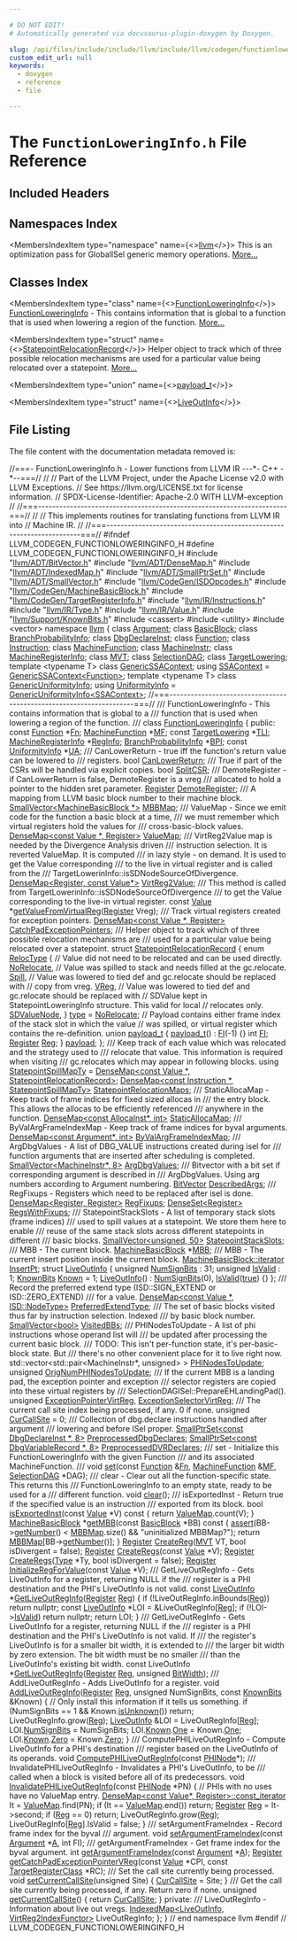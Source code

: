 ```yaml
---

# DO NOT EDIT!
# Automatically generated via docusaurus-plugin-doxygen by Doxygen.

slug: /api/files/include/include/llvm/include/llvm/codegen/functionloweringinfo-h
custom_edit_url: null
keywords:
  - doxygen
  - reference
  - file

---
```





# The `FunctionLoweringInfo.h` File Reference

<DoxygenPage pluginConfig={pluginConfig}>



## Included Headers

<IncludesList>
<IncludesListItem
  filePath="llvm/ADT/BitVector.h"
  permalink="/docs/api/files/include/include/llvm/include/llvm/adt/bitvector-h"
  isLocal="true" />
<IncludesListItem
  filePath="llvm/ADT/DenseMap.h"
  permalink="/docs/api/files/include/include/llvm/include/llvm/adt/densemap-h"
  isLocal="true" />
<IncludesListItem
  filePath="llvm/ADT/IndexedMap.h"
  permalink="/docs/api/files/include/include/llvm/include/llvm/adt/indexedmap-h"
  isLocal="true" />
<IncludesListItem
  filePath="llvm/ADT/SmallPtrSet.h"
  permalink="/docs/api/files/include/include/llvm/include/llvm/adt/smallptrset-h"
  isLocal="true" />
<IncludesListItem
  filePath="llvm/ADT/SmallVector.h"
  permalink="/docs/api/files/include/include/llvm/include/llvm/adt/smallvector-h"
  isLocal="true" />
<IncludesListItem
  filePath="llvm/CodeGen/ISDOpcodes.h"
  permalink="/docs/api/files/include/include/llvm/include/llvm/codegen/isdopcodes-h"
  isLocal="true" />
<IncludesListItem
  filePath="llvm/CodeGen/MachineBasicBlock.h"
  permalink="/docs/api/files/include/include/llvm/include/llvm/codegen/machinebasicblock-h"
  isLocal="true" />
<IncludesListItem
  filePath="llvm/CodeGen/TargetRegisterInfo.h"
  permalink="/docs/api/files/include/include/llvm/include/llvm/codegen/targetregisterinfo-h"
  isLocal="true" />
<IncludesListItem
  filePath="llvm/IR/Instructions.h"
  permalink="/docs/api/files/include/include/llvm/include/llvm/ir/instructions-h"
  isLocal="true" />
<IncludesListItem
  filePath="llvm/IR/Type.h"
  permalink="/docs/api/files/include/include/llvm/include/llvm/ir/type-h"
  isLocal="true" />
<IncludesListItem
  filePath="llvm/IR/Value.h"
  permalink="/docs/api/files/include/include/llvm/include/llvm/ir/value-h"
  isLocal="true" />
<IncludesListItem
  filePath="llvm/Support/KnownBits.h"
  permalink="/docs/api/files/include/include/llvm/include/llvm/support/knownbits-h"
  isLocal="true" />
<IncludesListItem
  filePath="cassert"
  permalink=""
  isLocal="false" />
<IncludesListItem
  filePath="utility"
  permalink=""
  isLocal="false" />
<IncludesListItem
  filePath="vector"
  permalink=""
  isLocal="false" />
</IncludesList>

## Namespaces Index

<MembersIndex>

<MembersIndexItem
  type="namespace"
  name={<><a href="/docs/api/namespaces/llvm">llvm</a></>}>
This is an optimization pass for GlobalISel generic memory operations. <a href="/docs/api/namespaces/llvm/#details">More...</a>
</MembersIndexItem>

</MembersIndex>

## Classes Index

<MembersIndex>

<MembersIndexItem
  type="class"
  name={<><a href="/docs/api/classes/llvm/functionloweringinfo">FunctionLoweringInfo</a></>}>
<a href="/docs/api/classes/llvm/functionloweringinfo">FunctionLoweringInfo</a> - This contains information that is global to a function that is used when lowering a region of the function. <a href="/docs/api/classes/llvm/functionloweringinfo/#details">More...</a>
</MembersIndexItem>

<MembersIndexItem
  type="struct"
  name={<><a href="/docs/api/structs/llvm/functionloweringinfo/statepointrelocationrecord">StatepointRelocationRecord</a></>}>
Helper object to track which of three possible relocation mechanisms are used for a particular value being relocated over a statepoint. <a href="/docs/api/structs/llvm/functionloweringinfo/statepointrelocationrecord/#details">More...</a>
</MembersIndexItem>

<MembersIndexItem
  type="union"
  name={<><a href="/docs/api/unions/llvm/functionloweringinfo/statepointrelocationrecord/payload-t">payload_t</a></>}>
</MembersIndexItem>

<MembersIndexItem
  type="struct"
  name={<><a href="/docs/api/structs/llvm/functionloweringinfo/liveoutinfo">LiveOutInfo</a></>}>
</MembersIndexItem>

</MembersIndex>


## File Listing

The file content with the documentation metadata removed is:

<ProgramListing>

<Link id="l00001" /><CodeLine lineNumber="1"><Highlight kind="comment">//===- FunctionLoweringInfo.h - Lower functions from LLVM IR ---&#42;- C++ -&#42;--===//</Highlight><Highlight kind="normal"></Highlight></CodeLine>
<Link id="l00002" /><CodeLine lineNumber="2"><Highlight kind="normal"></Highlight><Highlight kind="comment">//</Highlight><Highlight kind="normal"></Highlight></CodeLine>
<Link id="l00003" /><CodeLine lineNumber="3"><Highlight kind="normal"></Highlight><Highlight kind="comment">// Part of the LLVM Project, under the Apache License v2.0 with LLVM Exceptions.</Highlight><Highlight kind="normal"></Highlight></CodeLine>
<Link id="l00004" /><CodeLine lineNumber="4"><Highlight kind="normal"></Highlight><Highlight kind="comment">// See https://llvm.org/LICENSE.txt for license information.</Highlight><Highlight kind="normal"></Highlight></CodeLine>
<Link id="l00005" /><CodeLine lineNumber="5"><Highlight kind="normal"></Highlight><Highlight kind="comment">// SPDX-License-Identifier: Apache-2.0 WITH LLVM-exception</Highlight><Highlight kind="normal"></Highlight></CodeLine>
<Link id="l00006" /><CodeLine lineNumber="6"><Highlight kind="normal"></Highlight><Highlight kind="comment">//</Highlight><Highlight kind="normal"></Highlight></CodeLine>
<Link id="l00007" /><CodeLine lineNumber="7"><Highlight kind="normal"></Highlight><Highlight kind="comment">//===----------------------------------------------------------------------===//</Highlight><Highlight kind="normal"></Highlight></CodeLine>
<Link id="l00008" /><CodeLine lineNumber="8"><Highlight kind="normal"></Highlight><Highlight kind="comment">//</Highlight><Highlight kind="normal"></Highlight></CodeLine>
<Link id="l00009" /><CodeLine lineNumber="9"><Highlight kind="normal"></Highlight><Highlight kind="comment">// This implements routines for translating functions from LLVM IR into</Highlight><Highlight kind="normal"></Highlight></CodeLine>
<Link id="l00010" /><CodeLine lineNumber="10"><Highlight kind="normal"></Highlight><Highlight kind="comment">// Machine IR.</Highlight><Highlight kind="normal"></Highlight></CodeLine>
<Link id="l00011" /><CodeLine lineNumber="11"><Highlight kind="normal"></Highlight><Highlight kind="comment">//</Highlight><Highlight kind="normal"></Highlight></CodeLine>
<Link id="l00012" /><CodeLine lineNumber="12"><Highlight kind="normal"></Highlight><Highlight kind="comment">//===----------------------------------------------------------------------===//</Highlight><Highlight kind="normal"></Highlight></CodeLine>
<Link id="l00013" /><CodeLine lineNumber="13"><Highlight kind="normal"></Highlight></CodeLine>
<Link id="l00014" /><CodeLine lineNumber="14"><Highlight kind="normal"></Highlight><Highlight kind="preprocessor">#ifndef LLVM&#95;CODEGEN&#95;FUNCTIONLOWERINGINFO&#95;H</Highlight><Highlight kind="normal"></Highlight></CodeLine>
<Link id="l00015" /><CodeLine lineNumber="15"><Highlight kind="normal"></Highlight><Highlight kind="preprocessor">#define LLVM&#95;CODEGEN&#95;FUNCTIONLOWERINGINFO&#95;H</Highlight><Highlight kind="normal"></Highlight></CodeLine>
<Link id="l00016" /><CodeLine lineNumber="16"><Highlight kind="normal"></Highlight></CodeLine>
<Link id="l00017" /><CodeLine lineNumber="17"><Highlight kind="normal"></Highlight><Highlight kind="preprocessor">#include &quot;<a href="/docs/api/files/include/include/llvm/include/llvm/adt/bitvector-h">llvm/ADT/BitVector.h</a>&quot;</Highlight><Highlight kind="normal"></Highlight></CodeLine>
<Link id="l00018" /><CodeLine lineNumber="18"><Highlight kind="normal"></Highlight><Highlight kind="preprocessor">#include &quot;<a href="/docs/api/files/include/include/llvm/include/llvm/adt/densemap-h">llvm/ADT/DenseMap.h</a>&quot;</Highlight><Highlight kind="normal"></Highlight></CodeLine>
<Link id="l00019" /><CodeLine lineNumber="19"><Highlight kind="normal"></Highlight><Highlight kind="preprocessor">#include &quot;<a href="/docs/api/files/include/include/llvm/include/llvm/adt/indexedmap-h">llvm/ADT/IndexedMap.h</a>&quot;</Highlight><Highlight kind="normal"></Highlight></CodeLine>
<Link id="l00020" /><CodeLine lineNumber="20"><Highlight kind="normal"></Highlight><Highlight kind="preprocessor">#include &quot;<a href="/docs/api/files/include/include/llvm/include/llvm/adt/smallptrset-h">llvm/ADT/SmallPtrSet.h</a>&quot;</Highlight><Highlight kind="normal"></Highlight></CodeLine>
<Link id="l00021" /><CodeLine lineNumber="21"><Highlight kind="normal"></Highlight><Highlight kind="preprocessor">#include &quot;<a href="/docs/api/files/include/include/llvm/include/llvm/adt/smallvector-h">llvm/ADT/SmallVector.h</a>&quot;</Highlight><Highlight kind="normal"></Highlight></CodeLine>
<Link id="l00022" /><CodeLine lineNumber="22"><Highlight kind="normal"></Highlight><Highlight kind="preprocessor">#include &quot;<a href="/docs/api/files/include/include/llvm/include/llvm/codegen/isdopcodes-h">llvm/CodeGen/ISDOpcodes.h</a>&quot;</Highlight><Highlight kind="normal"></Highlight></CodeLine>
<Link id="l00023" /><CodeLine lineNumber="23"><Highlight kind="normal"></Highlight><Highlight kind="preprocessor">#include &quot;<a href="/docs/api/files/include/include/llvm/include/llvm/codegen/machinebasicblock-h">llvm/CodeGen/MachineBasicBlock.h</a>&quot;</Highlight><Highlight kind="normal"></Highlight></CodeLine>
<Link id="l00024" /><CodeLine lineNumber="24"><Highlight kind="normal"></Highlight><Highlight kind="preprocessor">#include &quot;<a href="/docs/api/files/include/include/llvm/include/llvm/codegen/targetregisterinfo-h">llvm/CodeGen/TargetRegisterInfo.h</a>&quot;</Highlight><Highlight kind="normal"></Highlight></CodeLine>
<Link id="l00025" /><CodeLine lineNumber="25"><Highlight kind="normal"></Highlight><Highlight kind="preprocessor">#include &quot;<a href="/docs/api/files/include/include/llvm/include/llvm/ir/instructions-h">llvm/IR/Instructions.h</a>&quot;</Highlight><Highlight kind="normal"></Highlight></CodeLine>
<Link id="l00026" /><CodeLine lineNumber="26"><Highlight kind="normal"></Highlight><Highlight kind="preprocessor">#include &quot;<a href="/docs/api/files/include/include/llvm/include/llvm/ir/type-h">llvm/IR/Type.h</a>&quot;</Highlight><Highlight kind="normal"></Highlight></CodeLine>
<Link id="l00027" /><CodeLine lineNumber="27"><Highlight kind="normal"></Highlight><Highlight kind="preprocessor">#include &quot;<a href="/docs/api/files/include/include/llvm/include/llvm/ir/value-h">llvm/IR/Value.h</a>&quot;</Highlight><Highlight kind="normal"></Highlight></CodeLine>
<Link id="l00028" /><CodeLine lineNumber="28"><Highlight kind="normal"></Highlight><Highlight kind="preprocessor">#include &quot;<a href="/docs/api/files/include/include/llvm/include/llvm/support/knownbits-h">llvm/Support/KnownBits.h</a>&quot;</Highlight><Highlight kind="normal"></Highlight></CodeLine>
<Link id="l00029" /><CodeLine lineNumber="29"><Highlight kind="normal"></Highlight><Highlight kind="preprocessor">#include &lt;cassert&gt;</Highlight><Highlight kind="normal"></Highlight></CodeLine>
<Link id="l00030" /><CodeLine lineNumber="30"><Highlight kind="normal"></Highlight><Highlight kind="preprocessor">#include &lt;utility&gt;</Highlight><Highlight kind="normal"></Highlight></CodeLine>
<Link id="l00031" /><CodeLine lineNumber="31"><Highlight kind="normal"></Highlight><Highlight kind="preprocessor">#include &lt;vector&gt;</Highlight><Highlight kind="normal"></Highlight></CodeLine>
<Link id="l00032" /><CodeLine lineNumber="32"><Highlight kind="normal"></Highlight></CodeLine>
<Link id="l00033" /><CodeLine lineNumber="33"><Highlight kind="normal"></Highlight><Highlight kind="keyword">namespace </Highlight><Highlight kind="normal"><a href="/docs/api/namespaces/llvm">llvm</a> &#123;</Highlight></CodeLine>
<Link id="l00034" /><CodeLine lineNumber="34"><Highlight kind="normal"></Highlight></CodeLine>
<Link id="l00035" /><CodeLine lineNumber="35"><Highlight kind="normal"></Highlight><Highlight kind="keyword">class </Highlight><Highlight kind="normal"><a href="/docs/api/classes/llvm/argument">Argument</a>;</Highlight></CodeLine>
<Link id="l00036" /><CodeLine lineNumber="36"><Highlight kind="normal"></Highlight><Highlight kind="keyword">class </Highlight><Highlight kind="normal"><a href="/docs/api/classes/llvm/basicblock">BasicBlock</a>;</Highlight></CodeLine>
<Link id="l00037" /><CodeLine lineNumber="37"><Highlight kind="normal"></Highlight><Highlight kind="keyword">class </Highlight><Highlight kind="normal"><a href="/docs/api/classes/llvm/branchprobabilityinfo">BranchProbabilityInfo</a>;</Highlight></CodeLine>
<Link id="l00038" /><CodeLine lineNumber="38"><Highlight kind="normal"></Highlight><Highlight kind="keyword">class </Highlight><Highlight kind="normal"><a href="/docs/api/classes/llvm/dbgdeclareinst">DbgDeclareInst</a>;</Highlight></CodeLine>
<Link id="l00039" /><CodeLine lineNumber="39"><Highlight kind="normal"></Highlight><Highlight kind="keyword">class </Highlight><Highlight kind="normal"><a href="/docs/api/classes/llvm/function">Function</a>;</Highlight></CodeLine>
<Link id="l00040" /><CodeLine lineNumber="40"><Highlight kind="normal"></Highlight><Highlight kind="keyword">class </Highlight><Highlight kind="normal"><a href="/docs/api/classes/llvm/instruction">Instruction</a>;</Highlight></CodeLine>
<Link id="l00041" /><CodeLine lineNumber="41"><Highlight kind="normal"></Highlight><Highlight kind="keyword">class </Highlight><Highlight kind="normal"><a href="/docs/api/classes/llvm/machinefunction">MachineFunction</a>;</Highlight></CodeLine>
<Link id="l00042" /><CodeLine lineNumber="42"><Highlight kind="normal"></Highlight><Highlight kind="keyword">class </Highlight><Highlight kind="normal"><a href="/docs/api/classes/llvm/machineinstr">MachineInstr</a>;</Highlight></CodeLine>
<Link id="l00043" /><CodeLine lineNumber="43"><Highlight kind="normal"></Highlight><Highlight kind="keyword">class </Highlight><Highlight kind="normal"><a href="/docs/api/classes/llvm/machineregisterinfo">MachineRegisterInfo</a>;</Highlight></CodeLine>
<Link id="l00044" /><CodeLine lineNumber="44"><Highlight kind="normal"></Highlight><Highlight kind="keyword">class </Highlight><Highlight kind="normal"><a href="/docs/api/classes/llvm/mvt">MVT</a>;</Highlight></CodeLine>
<Link id="l00045" /><CodeLine lineNumber="45"><Highlight kind="normal"></Highlight><Highlight kind="keyword">class </Highlight><Highlight kind="normal"><a href="/docs/api/classes/llvm/selectiondag">SelectionDAG</a>;</Highlight></CodeLine>
<Link id="l00046" /><CodeLine lineNumber="46"><Highlight kind="normal"></Highlight><Highlight kind="keyword">class </Highlight><Highlight kind="normal"><a href="/docs/api/classes/llvm/targetlowering">TargetLowering</a>;</Highlight></CodeLine>
<Link id="l00047" /><CodeLine lineNumber="47"><Highlight kind="normal"></Highlight></CodeLine>
<Link id="l00048" /><CodeLine lineNumber="48"><Highlight kind="normal"></Highlight><Highlight kind="keyword">template</Highlight><Highlight kind="normal"> &lt;</Highlight><Highlight kind="keyword">typename</Highlight><Highlight kind="normal"> T&gt; </Highlight><Highlight kind="keyword">class </Highlight><Highlight kind="normal"><a href="/docs/api/classes/llvm/genericssacontext">GenericSSAContext</a>;</Highlight></CodeLine>
<Link id="l00049" /><CodeLine lineNumber="49" lineLink="/docs/api/namespaces/llvm/#a18ba42e2b2b1ad11b1ffa7c21fb0756d"><Highlight kind="normal"></Highlight><Highlight kind="keyword">using </Highlight><Highlight kind="normal"><a href="/docs/api/namespaces/llvm/#a18ba42e2b2b1ad11b1ffa7c21fb0756d">SSAContext</a> = <a href="/docs/api/classes/llvm/genericssacontext">GenericSSAContext&lt;Function&gt;</a>;</Highlight></CodeLine>
<Link id="l00050" /><CodeLine lineNumber="50"><Highlight kind="normal"></Highlight><Highlight kind="keyword">template</Highlight><Highlight kind="normal"> &lt;</Highlight><Highlight kind="keyword">typename</Highlight><Highlight kind="normal"> T&gt; </Highlight><Highlight kind="keyword">class </Highlight><Highlight kind="normal"><a href="/docs/api/classes/llvm/genericuniformityinfo">GenericUniformityInfo</a>;</Highlight></CodeLine>
<Link id="l00051" /><CodeLine lineNumber="51"><Highlight kind="normal"></Highlight><Highlight kind="keyword">using </Highlight><Highlight kind="normal"><a href="/docs/api/namespaces/llvm/#a00a2f5a62b5d5d5b6b0e143c4d30041f">UniformityInfo</a> = <a href="/docs/api/classes/llvm/genericuniformityinfo">GenericUniformityInfo&lt;SSAContext&gt;</a>;</Highlight></CodeLine>
<Link id="l00052" /><CodeLine lineNumber="52"><Highlight kind="normal"></Highlight></CodeLine>
<Link id="l00053" /><CodeLine lineNumber="53"><Highlight kind="normal"></Highlight><Highlight kind="comment">//===--------------------------------------------------------------------===//</Highlight><Highlight kind="comment"></Highlight></CodeLine>
<Link id="l00054" /><CodeLine lineNumber="54"><Highlight kind="comment">/// FunctionLoweringInfo - This contains information that is global to a</Highlight></CodeLine>
<Link id="l00055" /><CodeLine lineNumber="55"><Highlight kind="comment">/// function that is used when lowering a region of the function.</Highlight></CodeLine>
<Link id="l00056" /><CodeLine lineNumber="56"><Highlight kind="comment">///</Highlight><Highlight kind="normal"></Highlight></CodeLine>
<Link id="l00057" /><CodeLine lineNumber="57" lineLink="/docs/api/classes/llvm/functionloweringinfo"><Highlight kind="normal"></Highlight><Highlight kind="keyword">class </Highlight><Highlight kind="normal"><a href="/docs/api/classes/llvm/functionloweringinfo">FunctionLoweringInfo</a> &#123;</Highlight></CodeLine>
<Link id="l00058" /><CodeLine lineNumber="58"><Highlight kind="normal"></Highlight><Highlight kind="keyword">public</Highlight><Highlight kind="normal">:</Highlight></CodeLine>
<Link id="l00059" /><CodeLine lineNumber="59" lineLink="/docs/api/classes/llvm/functionloweringinfo/#aa6af88ef964b6f03824a35fa0081efa9"><Highlight kind="normal">  </Highlight><Highlight kind="keyword">const</Highlight><Highlight kind="normal"> <a href="/docs/api/classes/llvm/function">Function</a> &#42;<a href="/docs/api/classes/llvm/functionloweringinfo/#aa6af88ef964b6f03824a35fa0081efa9">Fn</a>;</Highlight></CodeLine>
<Link id="l00060" /><CodeLine lineNumber="60" lineLink="/docs/api/classes/llvm/functionloweringinfo/#ac9287d39f216ac61b351d95a4f7e3df3"><Highlight kind="normal">  <a href="/docs/api/classes/llvm/machinefunction">MachineFunction</a> &#42;<a href="/docs/api/classes/llvm/functionloweringinfo/#ac9287d39f216ac61b351d95a4f7e3df3">MF</a>;</Highlight></CodeLine>
<Link id="l00061" /><CodeLine lineNumber="61" lineLink="/docs/api/classes/llvm/functionloweringinfo/#ad6fd4272e74d05a2450311a32099b5f5"><Highlight kind="normal">  </Highlight><Highlight kind="keyword">const</Highlight><Highlight kind="normal"> <a href="/docs/api/classes/llvm/targetlowering">TargetLowering</a> &#42;<a href="/docs/api/classes/llvm/functionloweringinfo/#ad6fd4272e74d05a2450311a32099b5f5">TLI</a>;</Highlight></CodeLine>
<Link id="l00062" /><CodeLine lineNumber="62" lineLink="/docs/api/classes/llvm/functionloweringinfo/#adda780c93aae358f7ee00c01081ee840"><Highlight kind="normal">  <a href="/docs/api/classes/llvm/machineregisterinfo">MachineRegisterInfo</a> &#42;<a href="/docs/api/classes/llvm/functionloweringinfo/#adda780c93aae358f7ee00c01081ee840">RegInfo</a>;</Highlight></CodeLine>
<Link id="l00063" /><CodeLine lineNumber="63" lineLink="/docs/api/classes/llvm/functionloweringinfo/#a021952a3b657f6321d050112563886c4"><Highlight kind="normal">  <a href="/docs/api/classes/llvm/branchprobabilityinfo">BranchProbabilityInfo</a> &#42;<a href="/docs/api/classes/llvm/functionloweringinfo/#a021952a3b657f6321d050112563886c4">BPI</a>;</Highlight></CodeLine>
<Link id="l00064" /><CodeLine lineNumber="64" lineLink="/docs/api/classes/llvm/functionloweringinfo/#a44d7756207368edfc6415f7f180836bd"><Highlight kind="normal">  </Highlight><Highlight kind="keyword">const</Highlight><Highlight kind="normal"> <a href="/docs/api/namespaces/llvm/#a00a2f5a62b5d5d5b6b0e143c4d30041f">UniformityInfo</a> &#42;<a href="/docs/api/classes/llvm/functionloweringinfo/#a44d7756207368edfc6415f7f180836bd">UA</a>;</Highlight><Highlight kind="comment"></Highlight></CodeLine>
<Link id="l00065" /><CodeLine lineNumber="65"><Highlight kind="comment">  /// CanLowerReturn - true iff the function&#39;s return value can be lowered to</Highlight></CodeLine>
<Link id="l00066" /><CodeLine lineNumber="66"><Highlight kind="comment">  /// registers.</Highlight><Highlight kind="normal"></Highlight></CodeLine>
<Link id="l00067" /><CodeLine lineNumber="67" lineLink="/docs/api/classes/llvm/functionloweringinfo/#ade69181df61b7b2bc7287062cf0847ce"><Highlight kind="normal">  </Highlight><Highlight kind="keywordtype">bool</Highlight><Highlight kind="normal"> <a href="/docs/api/classes/llvm/functionloweringinfo/#ade69181df61b7b2bc7287062cf0847ce">CanLowerReturn</a>;</Highlight></CodeLine>
<Link id="l00068" /><CodeLine lineNumber="68"><Highlight kind="normal"></Highlight><Highlight kind="comment"></Highlight></CodeLine>
<Link id="l00069" /><CodeLine lineNumber="69"><Highlight kind="comment">  /// True if part of the CSRs will be handled via explicit copies.</Highlight><Highlight kind="normal"></Highlight></CodeLine>
<Link id="l00070" /><CodeLine lineNumber="70" lineLink="/docs/api/classes/llvm/functionloweringinfo/#a758d6756fc413f99be3028b9068c8e06"><Highlight kind="normal">  </Highlight><Highlight kind="keywordtype">bool</Highlight><Highlight kind="normal"> <a href="/docs/api/classes/llvm/functionloweringinfo/#a758d6756fc413f99be3028b9068c8e06">SplitCSR</a>;</Highlight></CodeLine>
<Link id="l00071" /><CodeLine lineNumber="71"><Highlight kind="normal"></Highlight><Highlight kind="comment"></Highlight></CodeLine>
<Link id="l00072" /><CodeLine lineNumber="72"><Highlight kind="comment">  /// DemoteRegister - if CanLowerReturn is false, DemoteRegister is a vreg</Highlight></CodeLine>
<Link id="l00073" /><CodeLine lineNumber="73"><Highlight kind="comment">  /// allocated to hold a pointer to the hidden sret parameter.</Highlight><Highlight kind="normal"></Highlight></CodeLine>
<Link id="l00074" /><CodeLine lineNumber="74" lineLink="/docs/api/classes/llvm/functionloweringinfo/#a1f392642c7a9d07fc516fcfa697d05c7"><Highlight kind="normal">  <a href="/docs/api/classes/llvm/register">Register</a> <a href="/docs/api/classes/llvm/functionloweringinfo/#a1f392642c7a9d07fc516fcfa697d05c7">DemoteRegister</a>;</Highlight></CodeLine>
<Link id="l00075" /><CodeLine lineNumber="75"><Highlight kind="normal"></Highlight><Highlight kind="comment"></Highlight></CodeLine>
<Link id="l00076" /><CodeLine lineNumber="76"><Highlight kind="comment">  /// A mapping from LLVM basic block number to their machine block.</Highlight><Highlight kind="normal"></Highlight></CodeLine>
<Link id="l00077" /><CodeLine lineNumber="77" lineLink="/docs/api/classes/llvm/functionloweringinfo/#acb2d89ef8260d2242a6f565d997c1616"><Highlight kind="normal">  <a href="/docs/api/classes/llvm/smallvector">SmallVector&lt;MachineBasicBlock &#42;&gt;</a> <a href="/docs/api/classes/llvm/functionloweringinfo/#acb2d89ef8260d2242a6f565d997c1616">MBBMap</a>;</Highlight></CodeLine>
<Link id="l00078" /><CodeLine lineNumber="78"><Highlight kind="normal"></Highlight><Highlight kind="comment"></Highlight></CodeLine>
<Link id="l00079" /><CodeLine lineNumber="79"><Highlight kind="comment">  /// ValueMap - Since we emit code for the function a basic block at a time,</Highlight></CodeLine>
<Link id="l00080" /><CodeLine lineNumber="80"><Highlight kind="comment">  /// we must remember which virtual registers hold the values for</Highlight></CodeLine>
<Link id="l00081" /><CodeLine lineNumber="81"><Highlight kind="comment">  /// cross-basic-block values.</Highlight><Highlight kind="normal"></Highlight></CodeLine>
<Link id="l00082" /><CodeLine lineNumber="82" lineLink="/docs/api/classes/llvm/functionloweringinfo/#a7fe2a1d04fbf581308aa60fa34e22069"><Highlight kind="normal">  <a href="/docs/api/classes/llvm/densemap">DenseMap&lt;const Value &#42;, Register&gt;</a> <a href="/docs/api/classes/llvm/functionloweringinfo/#a7fe2a1d04fbf581308aa60fa34e22069">ValueMap</a>;</Highlight></CodeLine>
<Link id="l00083" /><CodeLine lineNumber="83"><Highlight kind="normal"></Highlight><Highlight kind="comment"></Highlight></CodeLine>
<Link id="l00084" /><CodeLine lineNumber="84"><Highlight kind="comment">  /// VirtReg2Value map is needed by the Divergence Analysis driven</Highlight></CodeLine>
<Link id="l00085" /><CodeLine lineNumber="85"><Highlight kind="comment">  /// instruction selection. It is reverted ValueMap. It is computed</Highlight></CodeLine>
<Link id="l00086" /><CodeLine lineNumber="86"><Highlight kind="comment">  /// in lazy style - on demand. It is used to get the Value corresponding</Highlight></CodeLine>
<Link id="l00087" /><CodeLine lineNumber="87"><Highlight kind="comment">  /// to the live in virtual register and is called from the</Highlight></CodeLine>
<Link id="l00088" /><CodeLine lineNumber="88"><Highlight kind="comment">  /// TargetLowerinInfo::isSDNodeSourceOfDivergence.</Highlight><Highlight kind="normal"></Highlight></CodeLine>
<Link id="l00089" /><CodeLine lineNumber="89" lineLink="/docs/api/classes/llvm/functionloweringinfo/#adc73312d3b0c4b5a5b4b1789c72ae94c"><Highlight kind="normal">  <a href="/docs/api/classes/llvm/densemap">DenseMap&lt;Register, const Value&#42;&gt;</a> <a href="/docs/api/classes/llvm/functionloweringinfo/#adc73312d3b0c4b5a5b4b1789c72ae94c">VirtReg2Value</a>;</Highlight></CodeLine>
<Link id="l00090" /><CodeLine lineNumber="90"><Highlight kind="normal"></Highlight><Highlight kind="comment"></Highlight></CodeLine>
<Link id="l00091" /><CodeLine lineNumber="91"><Highlight kind="comment">  /// This method is called from TargetLowerinInfo::isSDNodeSourceOfDivergence</Highlight></CodeLine>
<Link id="l00092" /><CodeLine lineNumber="92"><Highlight kind="comment">  /// to get the Value corresponding to the live-in virtual register.</Highlight><Highlight kind="normal"></Highlight></CodeLine>
<Link id="l00093" /><CodeLine lineNumber="93"><Highlight kind="normal">  </Highlight><Highlight kind="keyword">const</Highlight><Highlight kind="normal"> <a href="/docs/api/classes/llvm/value">Value</a> &#42;<a href="/docs/api/classes/llvm/functionloweringinfo/#ad89b3db56d061cd3cf70ad2a94c66b8a">getValueFromVirtualReg</a>(<a href="/docs/api/classes/llvm/register">Register</a> Vreg);</Highlight></CodeLine>
<Link id="l00094" /><CodeLine lineNumber="94"><Highlight kind="normal"></Highlight><Highlight kind="comment"></Highlight></CodeLine>
<Link id="l00095" /><CodeLine lineNumber="95"><Highlight kind="comment">  /// Track virtual registers created for exception pointers.</Highlight><Highlight kind="normal"></Highlight></CodeLine>
<Link id="l00096" /><CodeLine lineNumber="96" lineLink="/docs/api/classes/llvm/functionloweringinfo/#af772f4041cf809781625c00a0bffe7ed"><Highlight kind="normal">  <a href="/docs/api/classes/llvm/densemap">DenseMap&lt;const Value &#42;, Register&gt;</a> <a href="/docs/api/classes/llvm/functionloweringinfo/#af772f4041cf809781625c00a0bffe7ed">CatchPadExceptionPointers</a>;</Highlight></CodeLine>
<Link id="l00097" /><CodeLine lineNumber="97"><Highlight kind="normal"></Highlight><Highlight kind="comment"></Highlight></CodeLine>
<Link id="l00098" /><CodeLine lineNumber="98"><Highlight kind="comment">  /// Helper object to track which of three possible relocation mechanisms are</Highlight></CodeLine>
<Link id="l00099" /><CodeLine lineNumber="99"><Highlight kind="comment">  /// used for a particular value being relocated over a statepoint.</Highlight><Highlight kind="normal"></Highlight></CodeLine>
<Link id="l00100" /><CodeLine lineNumber="100" lineLink="/docs/api/structs/llvm/functionloweringinfo/statepointrelocationrecord"><Highlight kind="normal">  </Highlight><Highlight kind="keyword">struct </Highlight><Highlight kind="normal"><a href="/docs/api/structs/llvm/functionloweringinfo/statepointrelocationrecord">StatepointRelocationRecord</a> &#123;</Highlight></CodeLine>
<Link id="l00101" /><CodeLine lineNumber="101" lineLink="/docs/api/structs/llvm/functionloweringinfo/statepointrelocationrecord/#ae85ec708fd4e537d4b331ce7f94acb2c"><Highlight kind="normal">    </Highlight><Highlight kind="keyword">enum</Highlight><Highlight kind="normal"> <a href="/docs/api/structs/llvm/functionloweringinfo/statepointrelocationrecord/#ae85ec708fd4e537d4b331ce7f94acb2c">RelocType</a> &#123;</Highlight></CodeLine>
<Link id="l00102" /><CodeLine lineNumber="102"><Highlight kind="normal">      </Highlight><Highlight kind="comment">// Value did not need to be relocated and can be used directly.</Highlight><Highlight kind="normal"></Highlight></CodeLine>
<Link id="l00103" /><CodeLine lineNumber="103" lineLink="/docs/api/structs/llvm/functionloweringinfo/statepointrelocationrecord/#ae85ec708fd4e537d4b331ce7f94acb2cae1c6c7a77fab355eb08576b3bd29b924"><Highlight kind="normal">      <a href="/docs/api/structs/llvm/functionloweringinfo/statepointrelocationrecord/#ae85ec708fd4e537d4b331ce7f94acb2cae1c6c7a77fab355eb08576b3bd29b924">NoRelocate</a>,</Highlight></CodeLine>
<Link id="l00104" /><CodeLine lineNumber="104"><Highlight kind="normal">      </Highlight><Highlight kind="comment">// Value was spilled to stack and needs filled at the gc.relocate.</Highlight><Highlight kind="normal"></Highlight></CodeLine>
<Link id="l00105" /><CodeLine lineNumber="105" lineLink="/docs/api/structs/llvm/functionloweringinfo/statepointrelocationrecord/#ae85ec708fd4e537d4b331ce7f94acb2ca4e2303faf0f163fb7a4af33f778884e8"><Highlight kind="normal">      <a href="/docs/api/structs/llvm/functionloweringinfo/statepointrelocationrecord/#ae85ec708fd4e537d4b331ce7f94acb2ca4e2303faf0f163fb7a4af33f778884e8">Spill</a>,</Highlight></CodeLine>
<Link id="l00106" /><CodeLine lineNumber="106"><Highlight kind="normal">      </Highlight><Highlight kind="comment">// Value was lowered to tied def and gc.relocate should be replaced with</Highlight><Highlight kind="normal"></Highlight></CodeLine>
<Link id="l00107" /><CodeLine lineNumber="107"><Highlight kind="normal">      </Highlight><Highlight kind="comment">// copy from vreg.</Highlight><Highlight kind="normal"></Highlight></CodeLine>
<Link id="l00108" /><CodeLine lineNumber="108" lineLink="/docs/api/structs/llvm/functionloweringinfo/statepointrelocationrecord/#ae85ec708fd4e537d4b331ce7f94acb2cad7321692f596ba5573d414ce3452c26f"><Highlight kind="normal">      <a href="/docs/api/structs/llvm/functionloweringinfo/statepointrelocationrecord/#ae85ec708fd4e537d4b331ce7f94acb2cad7321692f596ba5573d414ce3452c26f">VReg</a>,</Highlight></CodeLine>
<Link id="l00109" /><CodeLine lineNumber="109"><Highlight kind="normal">      </Highlight><Highlight kind="comment">// Value was lowered to tied def and gc.relocate should be replaced with</Highlight><Highlight kind="normal"></Highlight></CodeLine>
<Link id="l00110" /><CodeLine lineNumber="110"><Highlight kind="normal">      </Highlight><Highlight kind="comment">// SDValue kept in StatepointLoweringInfo structure. This valid for local</Highlight><Highlight kind="normal"></Highlight></CodeLine>
<Link id="l00111" /><CodeLine lineNumber="111"><Highlight kind="normal">      </Highlight><Highlight kind="comment">// relocates only.</Highlight><Highlight kind="normal"></Highlight></CodeLine>
<Link id="l00112" /><CodeLine lineNumber="112" lineLink="/docs/api/structs/llvm/functionloweringinfo/statepointrelocationrecord/#ae85ec708fd4e537d4b331ce7f94acb2cafcf3e806047173bc7c8581b355375870"><Highlight kind="normal">      <a href="/docs/api/structs/llvm/functionloweringinfo/statepointrelocationrecord/#ae85ec708fd4e537d4b331ce7f94acb2cafcf3e806047173bc7c8581b355375870">SDValueNode</a>,</Highlight></CodeLine>
<Link id="l00113" /><CodeLine lineNumber="113" lineLink="/docs/api/structs/llvm/functionloweringinfo/statepointrelocationrecord/#a71262a52679c1bff78fbec385a79a000"><Highlight kind="normal">    &#125; <a href="/docs/api/structs/llvm/functionloweringinfo/statepointrelocationrecord/#a71262a52679c1bff78fbec385a79a000">type</a> = <a href="/docs/api/structs/llvm/functionloweringinfo/statepointrelocationrecord/#ae85ec708fd4e537d4b331ce7f94acb2cae1c6c7a77fab355eb08576b3bd29b924">NoRelocate</a>;</Highlight></CodeLine>
<Link id="l00114" /><CodeLine lineNumber="114"><Highlight kind="normal">    </Highlight><Highlight kind="comment">// Payload contains either frame index of the stack slot in which the value</Highlight><Highlight kind="normal"></Highlight></CodeLine>
<Link id="l00115" /><CodeLine lineNumber="115"><Highlight kind="normal">    </Highlight><Highlight kind="comment">// was spilled, or virtual register which contains the re-definition.</Highlight><Highlight kind="normal"></Highlight></CodeLine>
<Link id="l00116" /><CodeLine lineNumber="116" lineLink="/docs/api/unions/llvm/functionloweringinfo/statepointrelocationrecord/payload-t"><Highlight kind="normal">    </Highlight><Highlight kind="keyword">union </Highlight><Highlight kind="normal"><a href="/docs/api/unions/llvm/functionloweringinfo/statepointrelocationrecord/payload-t/#a7b8bce681c6b568b9548eb40e5af6609">payload&#95;t</a> &#123;</Highlight></CodeLine>
<Link id="l00117" /><CodeLine lineNumber="117" lineLink="/docs/api/unions/llvm/functionloweringinfo/statepointrelocationrecord/payload-t/#a7b8bce681c6b568b9548eb40e5af6609"><Highlight kind="normal">      <a href="/docs/api/unions/llvm/functionloweringinfo/statepointrelocationrecord/payload-t/#a7b8bce681c6b568b9548eb40e5af6609">payload&#95;t</a>() : <a href="/docs/api/unions/llvm/functionloweringinfo/statepointrelocationrecord/payload-t/#ad33089865c2bb187d94754afb33c704e">FI</a>(-1) &#123;&#125;</Highlight></CodeLine>
<Link id="l00118" /><CodeLine lineNumber="118" lineLink="/docs/api/unions/llvm/functionloweringinfo/statepointrelocationrecord/payload-t/#ad33089865c2bb187d94754afb33c704e"><Highlight kind="normal">      </Highlight><Highlight kind="keywordtype">int</Highlight><Highlight kind="normal"> <a href="/docs/api/unions/llvm/functionloweringinfo/statepointrelocationrecord/payload-t/#ad33089865c2bb187d94754afb33c704e">FI</a>;</Highlight></CodeLine>
<Link id="l00119" /><CodeLine lineNumber="119" lineLink="/docs/api/unions/llvm/functionloweringinfo/statepointrelocationrecord/payload-t/#a3d33cc05e9188ed1f6843e7fb86bcf0b"><Highlight kind="normal">      <a href="/docs/api/classes/llvm/register">Register</a> <a href="/docs/api/unions/llvm/functionloweringinfo/statepointrelocationrecord/payload-t/#a3d33cc05e9188ed1f6843e7fb86bcf0b">Reg</a>;</Highlight></CodeLine>
<Link id="l00120" /><CodeLine lineNumber="120" lineLink="/docs/api/structs/llvm/functionloweringinfo/statepointrelocationrecord/#a3b35426a048cac6e35a0d4eeb04ba7b5"><Highlight kind="normal">    &#125; <a href="/docs/api/structs/llvm/functionloweringinfo/statepointrelocationrecord/#a3b35426a048cac6e35a0d4eeb04ba7b5">payload</a>;</Highlight></CodeLine>
<Link id="l00121" /><CodeLine lineNumber="121"><Highlight kind="normal">  &#125;;</Highlight></CodeLine>
<Link id="l00122" /><CodeLine lineNumber="122"><Highlight kind="normal"></Highlight><Highlight kind="comment"></Highlight></CodeLine>
<Link id="l00123" /><CodeLine lineNumber="123"><Highlight kind="comment">  /// Keep track of each value which was relocated and the strategy used to</Highlight></CodeLine>
<Link id="l00124" /><CodeLine lineNumber="124"><Highlight kind="comment">  /// relocate that value.  This information is required when visiting</Highlight></CodeLine>
<Link id="l00125" /><CodeLine lineNumber="125"><Highlight kind="comment">  /// gc.relocates which may appear in following blocks.</Highlight><Highlight kind="normal"></Highlight></CodeLine>
<Link id="l00126" /><CodeLine lineNumber="126" lineLink="/docs/api/classes/llvm/functionloweringinfo/#a048f1293156d31b62bd6622398a165a9"><Highlight kind="normal">  </Highlight><Highlight kind="keyword">using </Highlight><Highlight kind="normal"><a href="/docs/api/classes/llvm/functionloweringinfo/#a048f1293156d31b62bd6622398a165a9">StatepointSpillMapTy</a> =</Highlight></CodeLine>
<Link id="l00127" /><CodeLine lineNumber="127"><Highlight kind="normal">    <a href="/docs/api/classes/llvm/densemap">DenseMap&lt;const Value &#42;, StatepointRelocationRecord&gt;</a>;</Highlight></CodeLine>
<Link id="l00128" /><CodeLine lineNumber="128" lineLink="/docs/api/classes/llvm/functionloweringinfo/#a460bac4fe51e0dcd08f1fb328005926d"><Highlight kind="normal">  <a href="/docs/api/classes/llvm/densemap">DenseMap&lt;const Instruction &#42;, StatepointSpillMapTy&gt;</a> <a href="/docs/api/classes/llvm/functionloweringinfo/#a460bac4fe51e0dcd08f1fb328005926d">StatepointRelocationMaps</a>;</Highlight></CodeLine>
<Link id="l00129" /><CodeLine lineNumber="129"><Highlight kind="normal"></Highlight><Highlight kind="comment"></Highlight></CodeLine>
<Link id="l00130" /><CodeLine lineNumber="130"><Highlight kind="comment">  /// StaticAllocaMap - Keep track of frame indices for fixed sized allocas in</Highlight></CodeLine>
<Link id="l00131" /><CodeLine lineNumber="131"><Highlight kind="comment">  /// the entry block.  This allows the allocas to be efficiently referenced</Highlight></CodeLine>
<Link id="l00132" /><CodeLine lineNumber="132"><Highlight kind="comment">  /// anywhere in the function.</Highlight><Highlight kind="normal"></Highlight></CodeLine>
<Link id="l00133" /><CodeLine lineNumber="133" lineLink="/docs/api/classes/llvm/functionloweringinfo/#a3ec121cc6c5c5141f5ac46f101727e8a"><Highlight kind="normal">  <a href="/docs/api/classes/llvm/densemap">DenseMap&lt;const AllocaInst&#42;, int&gt;</a> <a href="/docs/api/classes/llvm/functionloweringinfo/#a3ec121cc6c5c5141f5ac46f101727e8a">StaticAllocaMap</a>;</Highlight></CodeLine>
<Link id="l00134" /><CodeLine lineNumber="134"><Highlight kind="normal"></Highlight><Highlight kind="comment"></Highlight></CodeLine>
<Link id="l00135" /><CodeLine lineNumber="135"><Highlight kind="comment">  /// ByValArgFrameIndexMap - Keep track of frame indices for byval arguments.</Highlight><Highlight kind="normal"></Highlight></CodeLine>
<Link id="l00136" /><CodeLine lineNumber="136" lineLink="/docs/api/classes/llvm/functionloweringinfo/#a9ec33929a5691960c10bca5c8ec49fe6"><Highlight kind="normal">  <a href="/docs/api/classes/llvm/densemap">DenseMap&lt;const Argument&#42;, int&gt;</a> <a href="/docs/api/classes/llvm/functionloweringinfo/#a9ec33929a5691960c10bca5c8ec49fe6">ByValArgFrameIndexMap</a>;</Highlight></CodeLine>
<Link id="l00137" /><CodeLine lineNumber="137"><Highlight kind="normal"></Highlight><Highlight kind="comment"></Highlight></CodeLine>
<Link id="l00138" /><CodeLine lineNumber="138"><Highlight kind="comment">  /// ArgDbgValues - A list of DBG&#95;VALUE instructions created during isel for</Highlight></CodeLine>
<Link id="l00139" /><CodeLine lineNumber="139"><Highlight kind="comment">  /// function arguments that are inserted after scheduling is completed.</Highlight><Highlight kind="normal"></Highlight></CodeLine>
<Link id="l00140" /><CodeLine lineNumber="140" lineLink="/docs/api/classes/llvm/functionloweringinfo/#aa7855aa1fdda952bb8b25a41df0cf976"><Highlight kind="normal">  <a href="/docs/api/classes/llvm/smallvector">SmallVector&lt;MachineInstr&#42;, 8&gt;</a> <a href="/docs/api/classes/llvm/functionloweringinfo/#aa7855aa1fdda952bb8b25a41df0cf976">ArgDbgValues</a>;</Highlight></CodeLine>
<Link id="l00141" /><CodeLine lineNumber="141"><Highlight kind="normal"></Highlight><Highlight kind="comment"></Highlight></CodeLine>
<Link id="l00142" /><CodeLine lineNumber="142"><Highlight kind="comment">  /// Bitvector with a bit set if corresponding argument is described in</Highlight></CodeLine>
<Link id="l00143" /><CodeLine lineNumber="143"><Highlight kind="comment">  /// ArgDbgValues. Using arg numbers according to Argument numbering.</Highlight><Highlight kind="normal"></Highlight></CodeLine>
<Link id="l00144" /><CodeLine lineNumber="144" lineLink="/docs/api/classes/llvm/functionloweringinfo/#a3a67e668695f8af2d2fcf14ce4a9f9ad"><Highlight kind="normal">  <a href="/docs/api/classes/llvm/bitvector">BitVector</a> <a href="/docs/api/classes/llvm/functionloweringinfo/#a3a67e668695f8af2d2fcf14ce4a9f9ad">DescribedArgs</a>;</Highlight></CodeLine>
<Link id="l00145" /><CodeLine lineNumber="145"><Highlight kind="normal"></Highlight><Highlight kind="comment"></Highlight></CodeLine>
<Link id="l00146" /><CodeLine lineNumber="146"><Highlight kind="comment">  /// RegFixups - Registers which need to be replaced after isel is done.</Highlight><Highlight kind="normal"></Highlight></CodeLine>
<Link id="l00147" /><CodeLine lineNumber="147" lineLink="/docs/api/classes/llvm/functionloweringinfo/#aa749dd21cbc2b9c9dc1482bc714aac6e"><Highlight kind="normal">  <a href="/docs/api/classes/llvm/densemap">DenseMap&lt;Register, Register&gt;</a> <a href="/docs/api/classes/llvm/functionloweringinfo/#aa749dd21cbc2b9c9dc1482bc714aac6e">RegFixups</a>;</Highlight></CodeLine>
<Link id="l00148" /><CodeLine lineNumber="148"><Highlight kind="normal"></Highlight></CodeLine>
<Link id="l00149" /><CodeLine lineNumber="149" lineLink="/docs/api/classes/llvm/functionloweringinfo/#a1d6410ef3df4aff6a61a5dbbf252f3a0"><Highlight kind="normal">  <a href="/docs/api/classes/llvm/denseset">DenseSet&lt;Register&gt;</a> <a href="/docs/api/classes/llvm/functionloweringinfo/#a1d6410ef3df4aff6a61a5dbbf252f3a0">RegsWithFixups</a>;</Highlight></CodeLine>
<Link id="l00150" /><CodeLine lineNumber="150"><Highlight kind="normal"></Highlight><Highlight kind="comment"></Highlight></CodeLine>
<Link id="l00151" /><CodeLine lineNumber="151"><Highlight kind="comment">  /// StatepointStackSlots - A list of temporary stack slots (frame indices)</Highlight></CodeLine>
<Link id="l00152" /><CodeLine lineNumber="152"><Highlight kind="comment">  /// used to spill values at a statepoint.  We store them here to enable</Highlight></CodeLine>
<Link id="l00153" /><CodeLine lineNumber="153"><Highlight kind="comment">  /// reuse of the same stack slots across different statepoints in different</Highlight></CodeLine>
<Link id="l00154" /><CodeLine lineNumber="154"><Highlight kind="comment">  /// basic blocks.</Highlight><Highlight kind="normal"></Highlight></CodeLine>
<Link id="l00155" /><CodeLine lineNumber="155" lineLink="/docs/api/classes/llvm/functionloweringinfo/#a9691f14813e0540e6a1c90cfdad39df3"><Highlight kind="normal">  <a href="/docs/api/classes/llvm/smallvector">SmallVector&lt;unsigned, 50&gt;</a> <a href="/docs/api/classes/llvm/functionloweringinfo/#a9691f14813e0540e6a1c90cfdad39df3">StatepointStackSlots</a>;</Highlight></CodeLine>
<Link id="l00156" /><CodeLine lineNumber="156"><Highlight kind="normal"></Highlight><Highlight kind="comment"></Highlight></CodeLine>
<Link id="l00157" /><CodeLine lineNumber="157"><Highlight kind="comment">  /// MBB - The current block.</Highlight><Highlight kind="normal"></Highlight></CodeLine>
<Link id="l00158" /><CodeLine lineNumber="158" lineLink="/docs/api/classes/llvm/functionloweringinfo/#a9893077f1825192ca0f3d173afefb573"><Highlight kind="normal">  <a href="/docs/api/classes/llvm/machinebasicblock">MachineBasicBlock</a> &#42;<a href="/docs/api/classes/llvm/functionloweringinfo/#a9893077f1825192ca0f3d173afefb573">MBB</a>;</Highlight></CodeLine>
<Link id="l00159" /><CodeLine lineNumber="159"><Highlight kind="normal"></Highlight><Highlight kind="comment"></Highlight></CodeLine>
<Link id="l00160" /><CodeLine lineNumber="160"><Highlight kind="comment">  /// MBB - The current insert position inside the current block.</Highlight><Highlight kind="normal"></Highlight></CodeLine>
<Link id="l00161" /><CodeLine lineNumber="161" lineLink="/docs/api/classes/llvm/functionloweringinfo/#a90b6dd55afe6936ce5854c71baadbf92"><Highlight kind="normal">  <a href="/docs/api/classes/llvm/machinebasicblock/#ae34c996b58df9b9ce6695a0c8b70c533">MachineBasicBlock::iterator</a> <a href="/docs/api/classes/llvm/functionloweringinfo/#a90b6dd55afe6936ce5854c71baadbf92">InsertPt</a>;</Highlight></CodeLine>
<Link id="l00162" /><CodeLine lineNumber="162"><Highlight kind="normal"></Highlight></CodeLine>
<Link id="l00163" /><CodeLine lineNumber="163" lineLink="/docs/api/structs/llvm/functionloweringinfo/liveoutinfo"><Highlight kind="normal">  </Highlight><Highlight kind="keyword">struct </Highlight><Highlight kind="normal"><a href="/docs/api/structs/llvm/functionloweringinfo/liveoutinfo/#aeab085bec726d772b2654028eb61fa05">LiveOutInfo</a> &#123;</Highlight></CodeLine>
<Link id="l00164" /><CodeLine lineNumber="164" lineLink="/docs/api/structs/llvm/functionloweringinfo/liveoutinfo/#a651904591143e71c02a94dca2659fc8e"><Highlight kind="normal">    </Highlight><Highlight kind="keywordtype">unsigned</Highlight><Highlight kind="normal"> <a href="/docs/api/structs/llvm/functionloweringinfo/liveoutinfo/#a651904591143e71c02a94dca2659fc8e">NumSignBits</a> : 31;</Highlight></CodeLine>
<Link id="l00165" /><CodeLine lineNumber="165" lineLink="/docs/api/structs/llvm/functionloweringinfo/liveoutinfo/#a45db7e23083b4babe630353f2e2a2510"><Highlight kind="normal">    </Highlight><Highlight kind="keywordtype">unsigned</Highlight><Highlight kind="normal"> <a href="/docs/api/structs/llvm/functionloweringinfo/liveoutinfo/#a45db7e23083b4babe630353f2e2a2510">IsValid</a> : 1;</Highlight></CodeLine>
<Link id="l00166" /><CodeLine lineNumber="166" lineLink="/docs/api/structs/llvm/functionloweringinfo/liveoutinfo/#ac49dfd777da8c8caee8f3d6370ef14ea"><Highlight kind="normal">    <a href="/docs/api/structs/llvm/knownbits">KnownBits</a> <a href="/docs/api/structs/llvm/functionloweringinfo/liveoutinfo/#ac49dfd777da8c8caee8f3d6370ef14ea">Known</a> = 1;</Highlight></CodeLine>
<Link id="l00167" /><CodeLine lineNumber="167"><Highlight kind="normal"></Highlight></CodeLine>
<Link id="l00168" /><CodeLine lineNumber="168" lineLink="/docs/api/structs/llvm/functionloweringinfo/liveoutinfo/#aeab085bec726d772b2654028eb61fa05"><Highlight kind="normal">    <a href="/docs/api/structs/llvm/functionloweringinfo/liveoutinfo/#aeab085bec726d772b2654028eb61fa05">LiveOutInfo</a>() : <a href="/docs/api/structs/llvm/functionloweringinfo/liveoutinfo/#a651904591143e71c02a94dca2659fc8e">NumSignBits</a>(0), <a href="/docs/api/structs/llvm/functionloweringinfo/liveoutinfo/#a45db7e23083b4babe630353f2e2a2510">IsValid</a>(<a href="/docs/api/files/lib/lib/analysis/basicaliasanalysis-cpp/#af6d5cafbdfc5313e65d990120021a3ec">true</a>) &#123;&#125;</Highlight></CodeLine>
<Link id="l00169" /><CodeLine lineNumber="169"><Highlight kind="normal">  &#125;;</Highlight></CodeLine>
<Link id="l00170" /><CodeLine lineNumber="170"><Highlight kind="normal"></Highlight><Highlight kind="comment"></Highlight></CodeLine>
<Link id="l00171" /><CodeLine lineNumber="171"><Highlight kind="comment">  /// Record the preferred extend type (ISD::SIGN&#95;EXTEND or ISD::ZERO&#95;EXTEND)</Highlight></CodeLine>
<Link id="l00172" /><CodeLine lineNumber="172"><Highlight kind="comment">  /// for a value.</Highlight><Highlight kind="normal"></Highlight></CodeLine>
<Link id="l00173" /><CodeLine lineNumber="173" lineLink="/docs/api/classes/llvm/functionloweringinfo/#aed51a923085b2a92ae822375e5ca6913"><Highlight kind="normal">  <a href="/docs/api/classes/llvm/densemap">DenseMap&lt;const Value &#42;, ISD::NodeType&gt;</a> <a href="/docs/api/classes/llvm/functionloweringinfo/#aed51a923085b2a92ae822375e5ca6913">PreferredExtendType</a>;</Highlight></CodeLine>
<Link id="l00174" /><CodeLine lineNumber="174"><Highlight kind="normal"></Highlight><Highlight kind="comment"></Highlight></CodeLine>
<Link id="l00175" /><CodeLine lineNumber="175"><Highlight kind="comment">  /// The set of basic blocks visited thus far by instruction selection. Indexed</Highlight></CodeLine>
<Link id="l00176" /><CodeLine lineNumber="176"><Highlight kind="comment">  /// by basic block number.</Highlight><Highlight kind="normal"></Highlight></CodeLine>
<Link id="l00177" /><CodeLine lineNumber="177" lineLink="/docs/api/classes/llvm/functionloweringinfo/#a2d79b9982e5b7c8f3e2a181727a35778"><Highlight kind="normal">  <a href="/docs/api/classes/llvm/smallvector">SmallVector&lt;bool&gt;</a> <a href="/docs/api/classes/llvm/functionloweringinfo/#a2d79b9982e5b7c8f3e2a181727a35778">VisitedBBs</a>;</Highlight></CodeLine>
<Link id="l00178" /><CodeLine lineNumber="178"><Highlight kind="normal"></Highlight><Highlight kind="comment"></Highlight></CodeLine>
<Link id="l00179" /><CodeLine lineNumber="179"><Highlight kind="comment">  /// PHINodesToUpdate - A list of phi instructions whose operand list will</Highlight></CodeLine>
<Link id="l00180" /><CodeLine lineNumber="180"><Highlight kind="comment">  /// be updated after processing the current basic block.</Highlight></CodeLine>
<Link id="l00181" /><CodeLine lineNumber="181"><Highlight kind="comment">  /// TODO: This isn&#39;t per-function state, it&#39;s per-basic-block state. But</Highlight></CodeLine>
<Link id="l00182" /><CodeLine lineNumber="182"><Highlight kind="comment">  /// there&#39;s no other convenient place for it to live right now.</Highlight><Highlight kind="normal"></Highlight></CodeLine>
<Link id="l00183" /><CodeLine lineNumber="183" lineLink="/docs/api/classes/llvm/functionloweringinfo/#a99d5184cf5e487012782adccecbc2dd6"><Highlight kind="normal">  std::vector&lt;std::pair&lt;MachineInstr&#42;, unsigned&gt; &gt; <a href="/docs/api/classes/llvm/functionloweringinfo/#a99d5184cf5e487012782adccecbc2dd6">PHINodesToUpdate</a>;</Highlight></CodeLine>
<Link id="l00184" /><CodeLine lineNumber="184" lineLink="/docs/api/classes/llvm/functionloweringinfo/#a2b0200bc03523f2fed22a34edeb8d5d4"><Highlight kind="normal">  </Highlight><Highlight kind="keywordtype">unsigned</Highlight><Highlight kind="normal"> <a href="/docs/api/classes/llvm/functionloweringinfo/#a2b0200bc03523f2fed22a34edeb8d5d4">OrigNumPHINodesToUpdate</a>;</Highlight></CodeLine>
<Link id="l00185" /><CodeLine lineNumber="185"><Highlight kind="normal"></Highlight><Highlight kind="comment"></Highlight></CodeLine>
<Link id="l00186" /><CodeLine lineNumber="186"><Highlight kind="comment">  /// If the current MBB is a landing pad, the exception pointer and exception</Highlight></CodeLine>
<Link id="l00187" /><CodeLine lineNumber="187"><Highlight kind="comment">  /// selector registers are copied into these virtual registers by</Highlight></CodeLine>
<Link id="l00188" /><CodeLine lineNumber="188"><Highlight kind="comment">  /// SelectionDAGISel::PrepareEHLandingPad().</Highlight><Highlight kind="normal"></Highlight></CodeLine>
<Link id="l00189" /><CodeLine lineNumber="189" lineLink="/docs/api/classes/llvm/functionloweringinfo/#a716439884c5e6ea61ce2343378dae844"><Highlight kind="normal">  </Highlight><Highlight kind="keywordtype">unsigned</Highlight><Highlight kind="normal"> <a href="/docs/api/classes/llvm/functionloweringinfo/#a716439884c5e6ea61ce2343378dae844">ExceptionPointerVirtReg</a>, <a href="/docs/api/classes/llvm/functionloweringinfo/#aa783b39d93936bd28d34abee51edb2c3">ExceptionSelectorVirtReg</a>;</Highlight></CodeLine>
<Link id="l00190" /><CodeLine lineNumber="190"><Highlight kind="normal"></Highlight><Highlight kind="comment"></Highlight></CodeLine>
<Link id="l00191" /><CodeLine lineNumber="191"><Highlight kind="comment">  /// The current call site index being processed, if any. 0 if none.</Highlight><Highlight kind="normal"></Highlight></CodeLine>
<Link id="l00192" /><CodeLine lineNumber="192" lineLink="/docs/api/classes/llvm/functionloweringinfo/#a499554ae812b80edc43cbcccd9e7f1ca"><Highlight kind="normal">  </Highlight><Highlight kind="keywordtype">unsigned</Highlight><Highlight kind="normal"> <a href="/docs/api/classes/llvm/functionloweringinfo/#a499554ae812b80edc43cbcccd9e7f1ca">CurCallSite</a> = 0;</Highlight></CodeLine>
<Link id="l00193" /><CodeLine lineNumber="193"><Highlight kind="normal"></Highlight><Highlight kind="comment"></Highlight></CodeLine>
<Link id="l00194" /><CodeLine lineNumber="194"><Highlight kind="comment">  /// Collection of dbg.declare instructions handled after argument</Highlight></CodeLine>
<Link id="l00195" /><CodeLine lineNumber="195"><Highlight kind="comment">  /// lowering and before ISel proper.</Highlight><Highlight kind="normal"></Highlight></CodeLine>
<Link id="l00196" /><CodeLine lineNumber="196" lineLink="/docs/api/classes/llvm/functionloweringinfo/#a7fa8e84e7d5f268d5bbc8bd93d497867"><Highlight kind="normal">  <a href="/docs/api/classes/llvm/smallptrset">SmallPtrSet&lt;const DbgDeclareInst &#42;, 8&gt;</a> <a href="/docs/api/classes/llvm/functionloweringinfo/#a7fa8e84e7d5f268d5bbc8bd93d497867">PreprocessedDbgDeclares</a>;</Highlight></CodeLine>
<Link id="l00197" /><CodeLine lineNumber="197" lineLink="/docs/api/classes/llvm/functionloweringinfo/#a0f535e2de728fc1a44caffba9eeea9a7"><Highlight kind="normal">  <a href="/docs/api/classes/llvm/smallptrset">SmallPtrSet&lt;const DbgVariableRecord &#42;, 8&gt;</a> <a href="/docs/api/classes/llvm/functionloweringinfo/#a0f535e2de728fc1a44caffba9eeea9a7">PreprocessedDVRDeclares</a>;</Highlight></CodeLine>
<Link id="l00198" /><CodeLine lineNumber="198"><Highlight kind="normal"></Highlight><Highlight kind="comment"></Highlight></CodeLine>
<Link id="l00199" /><CodeLine lineNumber="199"><Highlight kind="comment">  /// set - Initialize this FunctionLoweringInfo with the given Function</Highlight></CodeLine>
<Link id="l00200" /><CodeLine lineNumber="200"><Highlight kind="comment">  /// and its associated MachineFunction.</Highlight></CodeLine>
<Link id="l00201" /><CodeLine lineNumber="201"><Highlight kind="comment">  ///</Highlight><Highlight kind="normal"></Highlight></CodeLine>
<Link id="l00202" /><CodeLine lineNumber="202"><Highlight kind="normal">  </Highlight><Highlight kind="keywordtype">void</Highlight><Highlight kind="normal"> <a href="/docs/api/classes/llvm/functionloweringinfo/#a971f804e98558726a547fa8fefe28a11">set</a>(</Highlight><Highlight kind="keyword">const</Highlight><Highlight kind="normal"> <a href="/docs/api/classes/llvm/function">Function</a> &amp;<a href="/docs/api/classes/llvm/functionloweringinfo/#aa6af88ef964b6f03824a35fa0081efa9">Fn</a>, <a href="/docs/api/classes/llvm/machinefunction">MachineFunction</a> &amp;<a href="/docs/api/classes/llvm/functionloweringinfo/#ac9287d39f216ac61b351d95a4f7e3df3">MF</a>, <a href="/docs/api/classes/llvm/selectiondag">SelectionDAG</a> &#42;DAG);</Highlight></CodeLine>
<Link id="l00203" /><CodeLine lineNumber="203"><Highlight kind="normal"></Highlight><Highlight kind="comment"></Highlight></CodeLine>
<Link id="l00204" /><CodeLine lineNumber="204"><Highlight kind="comment">  /// clear - Clear out all the function-specific state. This returns this</Highlight></CodeLine>
<Link id="l00205" /><CodeLine lineNumber="205"><Highlight kind="comment">  /// FunctionLoweringInfo to an empty state, ready to be used for a</Highlight></CodeLine>
<Link id="l00206" /><CodeLine lineNumber="206"><Highlight kind="comment">  /// different function.</Highlight><Highlight kind="normal"></Highlight></CodeLine>
<Link id="l00207" /><CodeLine lineNumber="207"><Highlight kind="normal">  </Highlight><Highlight kind="keywordtype">void</Highlight><Highlight kind="normal"> <a href="/docs/api/classes/llvm/functionloweringinfo/#a1281235664d14beac83662b9f943e6d1">clear</a>();</Highlight></CodeLine>
<Link id="l00208" /><CodeLine lineNumber="208"><Highlight kind="normal"></Highlight><Highlight kind="comment"></Highlight></CodeLine>
<Link id="l00209" /><CodeLine lineNumber="209"><Highlight kind="comment">  /// isExportedInst - Return true if the specified value is an instruction</Highlight></CodeLine>
<Link id="l00210" /><CodeLine lineNumber="210"><Highlight kind="comment">  /// exported from its block.</Highlight><Highlight kind="normal"></Highlight></CodeLine>
<Link id="l00211" /><CodeLine lineNumber="211" lineLink="/docs/api/classes/llvm/functionloweringinfo/#a54f8a969772167ed351abae3f26303f3"><Highlight kind="normal">  </Highlight><Highlight kind="keywordtype">bool</Highlight><Highlight kind="normal"> <a href="/docs/api/classes/llvm/functionloweringinfo/#a54f8a969772167ed351abae3f26303f3">isExportedInst</a>(</Highlight><Highlight kind="keyword">const</Highlight><Highlight kind="normal"> <a href="/docs/api/classes/llvm/value">Value</a> &#42;V)</Highlight><Highlight kind="keyword"> const </Highlight><Highlight kind="normal">&#123;</Highlight></CodeLine>
<Link id="l00212" /><CodeLine lineNumber="212"><Highlight kind="normal">    </Highlight><Highlight kind="keywordflow">return</Highlight><Highlight kind="normal"> <a href="/docs/api/classes/llvm/functionloweringinfo/#a7fe2a1d04fbf581308aa60fa34e22069">ValueMap</a>.count(V);</Highlight></CodeLine>
<Link id="l00213" /><CodeLine lineNumber="213"><Highlight kind="normal">  &#125;</Highlight></CodeLine>
<Link id="l00214" /><CodeLine lineNumber="214"><Highlight kind="normal"></Highlight></CodeLine>
<Link id="l00215" /><CodeLine lineNumber="215" lineLink="/docs/api/classes/llvm/functionloweringinfo/#a14a2bf30885cc5b91b86a564759980bb"><Highlight kind="normal">  <a href="/docs/api/classes/llvm/machinebasicblock">MachineBasicBlock</a> &#42;<a href="/docs/api/classes/llvm/functionloweringinfo/#a14a2bf30885cc5b91b86a564759980bb">getMBB</a>(</Highlight><Highlight kind="keyword">const</Highlight><Highlight kind="normal"> <a href="/docs/api/classes/llvm/basicblock">BasicBlock</a> &#42;BB)</Highlight><Highlight kind="keyword"> const </Highlight><Highlight kind="normal">&#123;</Highlight></CodeLine>
<Link id="l00216" /><CodeLine lineNumber="216"><Highlight kind="normal">    <a href="/docs/api/files/lib/lib/target/lib/target/amdgpu/silowercontrolflow-cpp/#a4868c5d81c5ccc98c47aeab6244346a0">assert</a>(BB-&gt;<a href="/docs/api/classes/llvm/basicblock/#a0bf3a7e9bff209ef9f8d2eb194196848">getNumber</a>() &lt; <a href="/docs/api/classes/llvm/functionloweringinfo/#acb2d89ef8260d2242a6f565d997c1616">MBBMap</a>.size() &amp;&amp; </Highlight><Highlight kind="stringliteral">&quot;uninitialized MBBMap?&quot;</Highlight><Highlight kind="normal">);</Highlight></CodeLine>
<Link id="l00217" /><CodeLine lineNumber="217"><Highlight kind="normal">    </Highlight><Highlight kind="keywordflow">return</Highlight><Highlight kind="normal"> <a href="/docs/api/classes/llvm/functionloweringinfo/#acb2d89ef8260d2242a6f565d997c1616">MBBMap</a>&#91;BB-&gt;<a href="/docs/api/classes/llvm/basicblock/#a0bf3a7e9bff209ef9f8d2eb194196848">getNumber</a>()&#93;;</Highlight></CodeLine>
<Link id="l00218" /><CodeLine lineNumber="218"><Highlight kind="normal">  &#125;</Highlight></CodeLine>
<Link id="l00219" /><CodeLine lineNumber="219"><Highlight kind="normal"></Highlight></CodeLine>
<Link id="l00220" /><CodeLine lineNumber="220"><Highlight kind="normal">  <a href="/docs/api/classes/llvm/register">Register</a> <a href="/docs/api/classes/llvm/functionloweringinfo/#addc080407660a5304ac3b7005d242bd2">CreateReg</a>(<a href="/docs/api/classes/llvm/mvt">MVT</a> VT, </Highlight><Highlight kind="keywordtype">bool</Highlight><Highlight kind="normal"> isDivergent = </Highlight><Highlight kind="keyword">false</Highlight><Highlight kind="normal">);</Highlight></CodeLine>
<Link id="l00221" /><CodeLine lineNumber="221"><Highlight kind="normal"></Highlight></CodeLine>
<Link id="l00222" /><CodeLine lineNumber="222"><Highlight kind="normal">  <a href="/docs/api/classes/llvm/register">Register</a> <a href="/docs/api/classes/llvm/functionloweringinfo/#a02e2a094addb0070a73d9c9d05098246">CreateRegs</a>(</Highlight><Highlight kind="keyword">const</Highlight><Highlight kind="normal"> <a href="/docs/api/classes/llvm/value">Value</a> &#42;V);</Highlight></CodeLine>
<Link id="l00223" /><CodeLine lineNumber="223"><Highlight kind="normal"></Highlight></CodeLine>
<Link id="l00224" /><CodeLine lineNumber="224"><Highlight kind="normal">  <a href="/docs/api/classes/llvm/register">Register</a> <a href="/docs/api/classes/llvm/functionloweringinfo/#a02e2a094addb0070a73d9c9d05098246">CreateRegs</a>(<a href="/docs/api/classes/llvm/type">Type</a> &#42;Ty, </Highlight><Highlight kind="keywordtype">bool</Highlight><Highlight kind="normal"> isDivergent = </Highlight><Highlight kind="keyword">false</Highlight><Highlight kind="normal">);</Highlight></CodeLine>
<Link id="l00225" /><CodeLine lineNumber="225"><Highlight kind="normal"></Highlight></CodeLine>
<Link id="l00226" /><CodeLine lineNumber="226"><Highlight kind="normal">  <a href="/docs/api/classes/llvm/register">Register</a> <a href="/docs/api/classes/llvm/functionloweringinfo/#a6acfcd7e0cfb4ea7791d581e7f8dbd9d">InitializeRegForValue</a>(</Highlight><Highlight kind="keyword">const</Highlight><Highlight kind="normal"> <a href="/docs/api/classes/llvm/value">Value</a> &#42;V);</Highlight></CodeLine>
<Link id="l00227" /><CodeLine lineNumber="227"><Highlight kind="normal"></Highlight><Highlight kind="comment"></Highlight></CodeLine>
<Link id="l00228" /><CodeLine lineNumber="228"><Highlight kind="comment">  /// GetLiveOutRegInfo - Gets LiveOutInfo for a register, returning NULL if the</Highlight></CodeLine>
<Link id="l00229" /><CodeLine lineNumber="229"><Highlight kind="comment">  /// register is a PHI destination and the PHI&#39;s LiveOutInfo is not valid.</Highlight><Highlight kind="normal"></Highlight></CodeLine>
<Link id="l00230" /><CodeLine lineNumber="230" lineLink="/docs/api/classes/llvm/functionloweringinfo/#a60dfda975fe4068ff59554303033a9a3"><Highlight kind="normal">  </Highlight><Highlight kind="keyword">const</Highlight><Highlight kind="normal"> <a href="/docs/api/structs/llvm/functionloweringinfo/liveoutinfo">LiveOutInfo</a> &#42;<a href="/docs/api/classes/llvm/functionloweringinfo/#a60dfda975fe4068ff59554303033a9a3">GetLiveOutRegInfo</a>(<a href="/docs/api/classes/llvm/register">Register</a> <a href="/docs/api/files/lib/lib/codegen/machinesink-cpp/#a359e1ff26f6d466d927a61aae45b05c3">Reg</a>) &#123;</Highlight></CodeLine>
<Link id="l00231" /><CodeLine lineNumber="231"><Highlight kind="normal">    </Highlight><Highlight kind="keywordflow">if</Highlight><Highlight kind="normal"> (!LiveOutRegInfo.inBounds(<a href="/docs/api/files/lib/lib/codegen/machinesink-cpp/#a359e1ff26f6d466d927a61aae45b05c3">Reg</a>))</Highlight></CodeLine>
<Link id="l00232" /><CodeLine lineNumber="232"><Highlight kind="normal">      </Highlight><Highlight kind="keywordflow">return</Highlight><Highlight kind="normal"> </Highlight><Highlight kind="keyword">nullptr</Highlight><Highlight kind="normal">;</Highlight></CodeLine>
<Link id="l00233" /><CodeLine lineNumber="233"><Highlight kind="normal"></Highlight></CodeLine>
<Link id="l00234" /><CodeLine lineNumber="234"><Highlight kind="normal">    </Highlight><Highlight kind="keyword">const</Highlight><Highlight kind="normal"> <a href="/docs/api/structs/llvm/functionloweringinfo/liveoutinfo">LiveOutInfo</a> &#42;LOI = &amp;LiveOutRegInfo&#91;<a href="/docs/api/files/lib/lib/codegen/machinesink-cpp/#a359e1ff26f6d466d927a61aae45b05c3">Reg</a>&#93;;</Highlight></CodeLine>
<Link id="l00235" /><CodeLine lineNumber="235"><Highlight kind="normal">    </Highlight><Highlight kind="keywordflow">if</Highlight><Highlight kind="normal"> (!LOI-&gt;<a href="/docs/api/structs/llvm/functionloweringinfo/liveoutinfo/#a45db7e23083b4babe630353f2e2a2510">IsValid</a>)</Highlight></CodeLine>
<Link id="l00236" /><CodeLine lineNumber="236"><Highlight kind="normal">      </Highlight><Highlight kind="keywordflow">return</Highlight><Highlight kind="normal"> </Highlight><Highlight kind="keyword">nullptr</Highlight><Highlight kind="normal">;</Highlight></CodeLine>
<Link id="l00237" /><CodeLine lineNumber="237"><Highlight kind="normal"></Highlight></CodeLine>
<Link id="l00238" /><CodeLine lineNumber="238"><Highlight kind="normal">    </Highlight><Highlight kind="keywordflow">return</Highlight><Highlight kind="normal"> LOI;</Highlight></CodeLine>
<Link id="l00239" /><CodeLine lineNumber="239"><Highlight kind="normal">  &#125;</Highlight></CodeLine>
<Link id="l00240" /><CodeLine lineNumber="240"><Highlight kind="normal"></Highlight><Highlight kind="comment"></Highlight></CodeLine>
<Link id="l00241" /><CodeLine lineNumber="241"><Highlight kind="comment">  /// GetLiveOutRegInfo - Gets LiveOutInfo for a register, returning NULL if the</Highlight></CodeLine>
<Link id="l00242" /><CodeLine lineNumber="242"><Highlight kind="comment">  /// register is a PHI destination and the PHI&#39;s LiveOutInfo is not valid. If</Highlight></CodeLine>
<Link id="l00243" /><CodeLine lineNumber="243"><Highlight kind="comment">  /// the register&#39;s LiveOutInfo is for a smaller bit width, it is extended to</Highlight></CodeLine>
<Link id="l00244" /><CodeLine lineNumber="244"><Highlight kind="comment">  /// the larger bit width by zero extension. The bit width must be no smaller</Highlight></CodeLine>
<Link id="l00245" /><CodeLine lineNumber="245"><Highlight kind="comment">  /// than the LiveOutInfo&#39;s existing bit width.</Highlight><Highlight kind="normal"></Highlight></CodeLine>
<Link id="l00246" /><CodeLine lineNumber="246"><Highlight kind="normal">  </Highlight><Highlight kind="keyword">const</Highlight><Highlight kind="normal"> LiveOutInfo &#42;<a href="/docs/api/classes/llvm/functionloweringinfo/#a60dfda975fe4068ff59554303033a9a3">GetLiveOutRegInfo</a>(<a href="/docs/api/classes/llvm/register">Register</a> <a href="/docs/api/files/lib/lib/codegen/machinesink-cpp/#a359e1ff26f6d466d927a61aae45b05c3">Reg</a>, </Highlight><Highlight kind="keywordtype">unsigned</Highlight><Highlight kind="normal"> <a href="/docs/api/namespaces/llvm/#abee0df5f7f703bb4462aba260ba0a60f">BitWidth</a>);</Highlight></CodeLine>
<Link id="l00247" /><CodeLine lineNumber="247"><Highlight kind="normal"></Highlight><Highlight kind="comment"></Highlight></CodeLine>
<Link id="l00248" /><CodeLine lineNumber="248"><Highlight kind="comment">  /// AddLiveOutRegInfo - Adds LiveOutInfo for a register.</Highlight><Highlight kind="normal"></Highlight></CodeLine>
<Link id="l00249" /><CodeLine lineNumber="249" lineLink="/docs/api/classes/llvm/functionloweringinfo/#a5afb7d50f639285c9ef082439615915e"><Highlight kind="normal">  </Highlight><Highlight kind="keywordtype">void</Highlight><Highlight kind="normal"> <a href="/docs/api/classes/llvm/functionloweringinfo/#a5afb7d50f639285c9ef082439615915e">AddLiveOutRegInfo</a>(<a href="/docs/api/classes/llvm/register">Register</a> <a href="/docs/api/files/lib/lib/codegen/machinesink-cpp/#a359e1ff26f6d466d927a61aae45b05c3">Reg</a>, </Highlight><Highlight kind="keywordtype">unsigned</Highlight><Highlight kind="normal"> NumSignBits,</Highlight></CodeLine>
<Link id="l00250" /><CodeLine lineNumber="250"><Highlight kind="normal">                         </Highlight><Highlight kind="keyword">const</Highlight><Highlight kind="normal"> <a href="/docs/api/structs/llvm/knownbits">KnownBits</a> &amp;Known) &#123;</Highlight></CodeLine>
<Link id="l00251" /><CodeLine lineNumber="251"><Highlight kind="normal">    </Highlight><Highlight kind="comment">// Only install this information if it tells us something.</Highlight><Highlight kind="normal"></Highlight></CodeLine>
<Link id="l00252" /><CodeLine lineNumber="252"><Highlight kind="normal">    </Highlight><Highlight kind="keywordflow">if</Highlight><Highlight kind="normal"> (NumSignBits == 1 &amp;&amp; Known.<a href="/docs/api/structs/llvm/knownbits/#a28cf355963391ab8781b2347d495553d">isUnknown</a>())</Highlight></CodeLine>
<Link id="l00253" /><CodeLine lineNumber="253"><Highlight kind="normal">      </Highlight><Highlight kind="keywordflow">return</Highlight><Highlight kind="normal">;</Highlight></CodeLine>
<Link id="l00254" /><CodeLine lineNumber="254"><Highlight kind="normal"></Highlight></CodeLine>
<Link id="l00255" /><CodeLine lineNumber="255"><Highlight kind="normal">    LiveOutRegInfo.grow(<a href="/docs/api/files/lib/lib/codegen/machinesink-cpp/#a359e1ff26f6d466d927a61aae45b05c3">Reg</a>);</Highlight></CodeLine>
<Link id="l00256" /><CodeLine lineNumber="256"><Highlight kind="normal">    <a href="/docs/api/structs/llvm/functionloweringinfo/liveoutinfo">LiveOutInfo</a> &amp;LOI = LiveOutRegInfo&#91;<a href="/docs/api/files/lib/lib/codegen/machinesink-cpp/#a359e1ff26f6d466d927a61aae45b05c3">Reg</a>&#93;;</Highlight></CodeLine>
<Link id="l00257" /><CodeLine lineNumber="257"><Highlight kind="normal">    LOI.<a href="/docs/api/structs/llvm/functionloweringinfo/liveoutinfo/#a651904591143e71c02a94dca2659fc8e">NumSignBits</a> = NumSignBits;</Highlight></CodeLine>
<Link id="l00258" /><CodeLine lineNumber="258"><Highlight kind="normal">    LOI.<a href="/docs/api/structs/llvm/functionloweringinfo/liveoutinfo/#ac49dfd777da8c8caee8f3d6370ef14ea">Known</a>.<a href="/docs/api/structs/llvm/knownbits/#aba205f553f24c184ea47fc1a6cb56537">One</a> = Known.<a href="/docs/api/structs/llvm/knownbits/#aba205f553f24c184ea47fc1a6cb56537">One</a>;</Highlight></CodeLine>
<Link id="l00259" /><CodeLine lineNumber="259"><Highlight kind="normal">    LOI.<a href="/docs/api/structs/llvm/functionloweringinfo/liveoutinfo/#ac49dfd777da8c8caee8f3d6370ef14ea">Known</a>.<a href="/docs/api/structs/llvm/knownbits/#ac67bca6c764da76f5e152330d92ed916">Zero</a> = Known.<a href="/docs/api/structs/llvm/knownbits/#ac67bca6c764da76f5e152330d92ed916">Zero</a>;</Highlight></CodeLine>
<Link id="l00260" /><CodeLine lineNumber="260"><Highlight kind="normal">  &#125;</Highlight></CodeLine>
<Link id="l00261" /><CodeLine lineNumber="261"><Highlight kind="normal"></Highlight><Highlight kind="comment"></Highlight></CodeLine>
<Link id="l00262" /><CodeLine lineNumber="262"><Highlight kind="comment">  /// ComputePHILiveOutRegInfo - Compute LiveOutInfo for a PHI&#39;s destination</Highlight></CodeLine>
<Link id="l00263" /><CodeLine lineNumber="263"><Highlight kind="comment">  /// register based on the LiveOutInfo of its operands.</Highlight><Highlight kind="normal"></Highlight></CodeLine>
<Link id="l00264" /><CodeLine lineNumber="264"><Highlight kind="normal">  </Highlight><Highlight kind="keywordtype">void</Highlight><Highlight kind="normal"> <a href="/docs/api/classes/llvm/functionloweringinfo/#acada979e9424b6f61142bbca85a0fea0">ComputePHILiveOutRegInfo</a>(</Highlight><Highlight kind="keyword">const</Highlight><Highlight kind="normal"> <a href="/docs/api/classes/llvm/phinode">PHINode</a>&#42;);</Highlight></CodeLine>
<Link id="l00265" /><CodeLine lineNumber="265"><Highlight kind="normal"></Highlight><Highlight kind="comment"></Highlight></CodeLine>
<Link id="l00266" /><CodeLine lineNumber="266"><Highlight kind="comment">  /// InvalidatePHILiveOutRegInfo - Invalidates a PHI&#39;s LiveOutInfo, to be</Highlight></CodeLine>
<Link id="l00267" /><CodeLine lineNumber="267"><Highlight kind="comment">  /// called when a block is visited before all of its predecessors.</Highlight><Highlight kind="normal"></Highlight></CodeLine>
<Link id="l00268" /><CodeLine lineNumber="268" lineLink="/docs/api/classes/llvm/functionloweringinfo/#a39bc44baeb40615967a3ce797fb27900"><Highlight kind="normal">  </Highlight><Highlight kind="keywordtype">void</Highlight><Highlight kind="normal"> <a href="/docs/api/classes/llvm/functionloweringinfo/#a39bc44baeb40615967a3ce797fb27900">InvalidatePHILiveOutRegInfo</a>(</Highlight><Highlight kind="keyword">const</Highlight><Highlight kind="normal"> <a href="/docs/api/classes/llvm/phinode">PHINode</a> &#42;PN) &#123;</Highlight></CodeLine>
<Link id="l00269" /><CodeLine lineNumber="269"><Highlight kind="normal">    </Highlight><Highlight kind="comment">// PHIs with no uses have no ValueMap entry.</Highlight><Highlight kind="normal"></Highlight></CodeLine>
<Link id="l00270" /><CodeLine lineNumber="270"><Highlight kind="normal">    <a href="/docs/api/classes/llvm/densemapbase/#a5784c312872bef21d9344dae0a0e8fc0">DenseMap&lt;const Value&#42;, Register&gt;::const&#95;iterator</a> It = <a href="/docs/api/classes/llvm/functionloweringinfo/#a7fe2a1d04fbf581308aa60fa34e22069">ValueMap</a>.find(PN);</Highlight></CodeLine>
<Link id="l00271" /><CodeLine lineNumber="271"><Highlight kind="normal">    </Highlight><Highlight kind="keywordflow">if</Highlight><Highlight kind="normal"> (It == <a href="/docs/api/classes/llvm/functionloweringinfo/#a7fe2a1d04fbf581308aa60fa34e22069">ValueMap</a>.end())</Highlight></CodeLine>
<Link id="l00272" /><CodeLine lineNumber="272"><Highlight kind="normal">      </Highlight><Highlight kind="keywordflow">return</Highlight><Highlight kind="normal">;</Highlight></CodeLine>
<Link id="l00273" /><CodeLine lineNumber="273"><Highlight kind="normal"></Highlight></CodeLine>
<Link id="l00274" /><CodeLine lineNumber="274"><Highlight kind="normal">    <a href="/docs/api/classes/llvm/register">Register</a> <a href="/docs/api/files/lib/lib/codegen/machinesink-cpp/#a359e1ff26f6d466d927a61aae45b05c3">Reg</a> = It-&gt;second;</Highlight></CodeLine>
<Link id="l00275" /><CodeLine lineNumber="275"><Highlight kind="normal">    </Highlight><Highlight kind="keywordflow">if</Highlight><Highlight kind="normal"> (<a href="/docs/api/files/lib/lib/codegen/machinesink-cpp/#a359e1ff26f6d466d927a61aae45b05c3">Reg</a> == 0)</Highlight></CodeLine>
<Link id="l00276" /><CodeLine lineNumber="276"><Highlight kind="normal">      </Highlight><Highlight kind="keywordflow">return</Highlight><Highlight kind="normal">;</Highlight></CodeLine>
<Link id="l00277" /><CodeLine lineNumber="277"><Highlight kind="normal"></Highlight></CodeLine>
<Link id="l00278" /><CodeLine lineNumber="278"><Highlight kind="normal">    LiveOutRegInfo.grow(<a href="/docs/api/files/lib/lib/codegen/machinesink-cpp/#a359e1ff26f6d466d927a61aae45b05c3">Reg</a>);</Highlight></CodeLine>
<Link id="l00279" /><CodeLine lineNumber="279"><Highlight kind="normal">    LiveOutRegInfo&#91;<a href="/docs/api/files/lib/lib/codegen/machinesink-cpp/#a359e1ff26f6d466d927a61aae45b05c3">Reg</a>&#93;.IsValid = </Highlight><Highlight kind="keyword">false</Highlight><Highlight kind="normal">;</Highlight></CodeLine>
<Link id="l00280" /><CodeLine lineNumber="280"><Highlight kind="normal">  &#125;</Highlight></CodeLine>
<Link id="l00281" /><CodeLine lineNumber="281"><Highlight kind="normal"></Highlight><Highlight kind="comment"></Highlight></CodeLine>
<Link id="l00282" /><CodeLine lineNumber="282"><Highlight kind="comment">  /// setArgumentFrameIndex - Record frame index for the byval</Highlight></CodeLine>
<Link id="l00283" /><CodeLine lineNumber="283"><Highlight kind="comment">  /// argument.</Highlight><Highlight kind="normal"></Highlight></CodeLine>
<Link id="l00284" /><CodeLine lineNumber="284"><Highlight kind="normal">  </Highlight><Highlight kind="keywordtype">void</Highlight><Highlight kind="normal"> <a href="/docs/api/classes/llvm/functionloweringinfo/#a2752e8fd3a00aa8c955da610c36b90a3">setArgumentFrameIndex</a>(</Highlight><Highlight kind="keyword">const</Highlight><Highlight kind="normal"> <a href="/docs/api/classes/llvm/argument">Argument</a> &#42;<a href="/docs/api/files/lib/lib/ir/builtingcs-cpp/#a2e38c85003a042421cde1647632d0b72">A</a>, </Highlight><Highlight kind="keywordtype">int</Highlight><Highlight kind="normal"> FI);</Highlight></CodeLine>
<Link id="l00285" /><CodeLine lineNumber="285"><Highlight kind="normal"></Highlight><Highlight kind="comment"></Highlight></CodeLine>
<Link id="l00286" /><CodeLine lineNumber="286"><Highlight kind="comment">  /// getArgumentFrameIndex - Get frame index for the byval argument.</Highlight><Highlight kind="normal"></Highlight></CodeLine>
<Link id="l00287" /><CodeLine lineNumber="287"><Highlight kind="normal">  </Highlight><Highlight kind="keywordtype">int</Highlight><Highlight kind="normal"> <a href="/docs/api/classes/llvm/functionloweringinfo/#a4adbd2ebdab9c844ce0443c43c3ee16d">getArgumentFrameIndex</a>(</Highlight><Highlight kind="keyword">const</Highlight><Highlight kind="normal"> <a href="/docs/api/classes/llvm/argument">Argument</a> &#42;<a href="/docs/api/files/lib/lib/ir/builtingcs-cpp/#a2e38c85003a042421cde1647632d0b72">A</a>);</Highlight></CodeLine>
<Link id="l00288" /><CodeLine lineNumber="288"><Highlight kind="normal"></Highlight></CodeLine>
<Link id="l00289" /><CodeLine lineNumber="289"><Highlight kind="normal">  <a href="/docs/api/classes/llvm/register">Register</a> <a href="/docs/api/classes/llvm/functionloweringinfo/#aeed2af86c53eb65a738276c01feb4933">getCatchPadExceptionPointerVReg</a>(</Highlight><Highlight kind="keyword">const</Highlight><Highlight kind="normal"> <a href="/docs/api/classes/llvm/value">Value</a> &#42;CPI,</Highlight></CodeLine>
<Link id="l00290" /><CodeLine lineNumber="290"><Highlight kind="normal">                                           </Highlight><Highlight kind="keyword">const</Highlight><Highlight kind="normal"> <a href="/docs/api/classes/llvm/targetregisterclass">TargetRegisterClass</a> &#42;RC);</Highlight></CodeLine>
<Link id="l00291" /><CodeLine lineNumber="291"><Highlight kind="normal"></Highlight><Highlight kind="comment"></Highlight></CodeLine>
<Link id="l00292" /><CodeLine lineNumber="292"><Highlight kind="comment">  /// Set the call site currently being processed.</Highlight><Highlight kind="normal"></Highlight></CodeLine>
<Link id="l00293" /><CodeLine lineNumber="293" lineLink="/docs/api/classes/llvm/functionloweringinfo/#adc1221aa25a478c9c847f14deb840de0"><Highlight kind="normal">  </Highlight><Highlight kind="keywordtype">void</Highlight><Highlight kind="normal"> <a href="/docs/api/classes/llvm/functionloweringinfo/#adc1221aa25a478c9c847f14deb840de0">setCurrentCallSite</a>(</Highlight><Highlight kind="keywordtype">unsigned</Highlight><Highlight kind="normal"> Site) &#123; <a href="/docs/api/classes/llvm/functionloweringinfo/#a499554ae812b80edc43cbcccd9e7f1ca">CurCallSite</a> = Site; &#125;</Highlight></CodeLine>
<Link id="l00294" /><CodeLine lineNumber="294"><Highlight kind="normal"></Highlight><Highlight kind="comment"></Highlight></CodeLine>
<Link id="l00295" /><CodeLine lineNumber="295"><Highlight kind="comment">  /// Get the call site currently being processed, if any. Return zero if none.</Highlight><Highlight kind="normal"></Highlight></CodeLine>
<Link id="l00296" /><CodeLine lineNumber="296" lineLink="/docs/api/classes/llvm/functionloweringinfo/#abcad8435d25e74759d97489fa0c31883"><Highlight kind="normal">  </Highlight><Highlight kind="keywordtype">unsigned</Highlight><Highlight kind="normal"> <a href="/docs/api/classes/llvm/functionloweringinfo/#abcad8435d25e74759d97489fa0c31883">getCurrentCallSite</a>() &#123; </Highlight><Highlight kind="keywordflow">return</Highlight><Highlight kind="normal"> <a href="/docs/api/classes/llvm/functionloweringinfo/#a499554ae812b80edc43cbcccd9e7f1ca">CurCallSite</a>; &#125;</Highlight></CodeLine>
<Link id="l00297" /><CodeLine lineNumber="297"><Highlight kind="normal"></Highlight></CodeLine>
<Link id="l00298" /><CodeLine lineNumber="298"><Highlight kind="normal"></Highlight><Highlight kind="keyword">private</Highlight><Highlight kind="normal">:</Highlight><Highlight kind="comment"></Highlight></CodeLine>
<Link id="l00299" /><CodeLine lineNumber="299"><Highlight kind="comment">  /// LiveOutRegInfo - Information about live out vregs.</Highlight><Highlight kind="normal"></Highlight></CodeLine>
<Link id="l00300" /><CodeLine lineNumber="300"><Highlight kind="normal">  <a href="/docs/api/classes/llvm/indexedmap">IndexedMap&lt;LiveOutInfo, VirtReg2IndexFunctor&gt;</a> LiveOutRegInfo;</Highlight></CodeLine>
<Link id="l00301" /><CodeLine lineNumber="301"><Highlight kind="normal">&#125;;</Highlight></CodeLine>
<Link id="l00302" /><CodeLine lineNumber="302"><Highlight kind="normal"></Highlight></CodeLine>
<Link id="l00303" /><CodeLine lineNumber="303"><Highlight kind="normal">&#125; </Highlight><Highlight kind="comment">// end namespace llvm</Highlight><Highlight kind="normal"></Highlight></CodeLine>
<Link id="l00304" /><CodeLine lineNumber="304"><Highlight kind="normal"></Highlight></CodeLine>
<Link id="l00305" /><CodeLine lineNumber="305"><Highlight kind="normal"></Highlight><Highlight kind="preprocessor">#endif </Highlight><Highlight kind="comment">// LLVM&#95;CODEGEN&#95;FUNCTIONLOWERINGINFO&#95;H</Highlight><Highlight kind="normal"></Highlight></CodeLine>

</ProgramListing>

</DoxygenPage>
